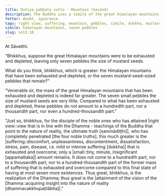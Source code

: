 ```yaml
---
title: Dutiya pabbata sutta - Mountain (Second)
description: The Buddha uses a simile of the great Himalayan mountains that have been exhausted and depleted to illustrate the extent of suffering that is exhausted and overcome by a disciple of the noble ones who has attained right view.
fetter: doubt, ignorance
tags: right view, suffering, mountain, pebbles, simile, dukkha, mustard seeds, Himalayas, sn, sn12-21, sn13
simile: himalayan mountains, seven pebbles
slug: sn13.10
---
```


At Sāvatthi.

"Bhikkhus, suppose the great Himalayan mountains were to be exhausted and depleted, leaving only seven pebbles the size of mustard seeds.

What do you think, bhikkhus, which is greater: the Himalayan mountains that have been exhausted and depleted, or the seven mustard-seed-sized pebbles that remain?"

"Venerable sir, the mass of the great Himalayan mountains that has been exhausted and depleted is indeed far greater. The seven small pebbles the size of mustard seeds are very little. Compared to what has been exhausted and depleted, these pebbles do not amount to a hundredth part, nor a thousandth part, nor even a hundred-thousandth part."

"Just so, bhikkhus, for the disciple of the noble ones who has attained |right view::view that is in line with the Dhamma - teachings of the Buddha that point to the nature of reality, the ultimate truth [sammādiṭṭhi]|, who has completely penetrated [the four noble truths], this much greater is the |suffering::discomfort, unpleasantness, discontentment, dissatisfaction, stress, pain, disease, i.e. mild or intense suffering [dukkha]| that is exhausted and overcome; only a |small::tiny, minute, insignificant [appamattaka]| amount remains. It does not come to a hundredth part, nor to a thousandth part, nor to a hundred-thousandth part of the former mass of suffering that is exhausted and overcome compared to this final state of having at most seven more existences. Thus great, bhikkhus, is the realization of the Dhamma; thus great is the |attainment of the vision of the Dhamma::acquiring insight into the nature of reality [dhammacakkhupaṭilābha]|."